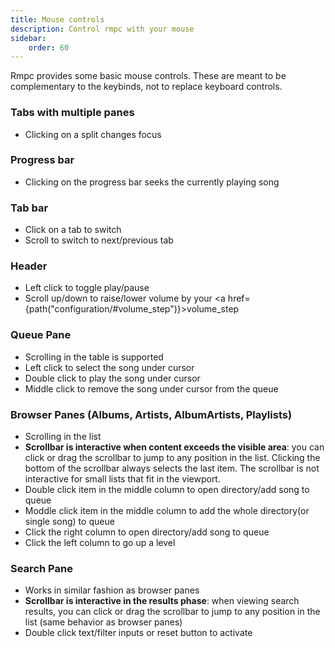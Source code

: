 ```yaml
---
title: Mouse controls
description: Control rmpc with your mouse
sidebar:
    order: 60
---
```



Rmpc provides some basic mouse controls. These are meant to be complementary to the keybinds, not to replace
keyboard controls.

### Tabs with multiple panes

-   Clicking on a split changes focus

### Progress bar

-   Clicking on the progress bar seeks the currently playing song

### Tab bar

-   Click on a tab to switch
-   Scroll to switch to next/previous tab

### Header

-   Left click to toggle play/pause
-   Scroll up/down to raise/lower volume by your <a href={path("configuration/#volume_step")}>volume_step</a>

### Queue Pane

-   Scrolling in the table is supported
-   Left click to select the song under cursor
-   Double click to play the song under cursor
-   Middle click to remove the song under cursor from the queue

### Browser Panes (Albums, Artists, AlbumArtists, Playlists)

-   Scrolling in the list
-   **Scrollbar is interactive when content exceeds the visible area**: you can click or drag the scrollbar to jump to any position in the list. Clicking the bottom of the scrollbar always selects the last item. The scrollbar is not interactive for small lists that fit in the viewport.
-   Double click item in the middle column to open directory/add song to queue
-   Moddle click item in the middle column to add the whole directory(or single song) to queue
-   Click the right column to open directory/add song to queue
-   Click the left column to go up a level

### Search Pane

-   Works in similar fashion as browser panes
-   **Scrollbar is interactive in the results phase**: when viewing search results, you can click or drag the scrollbar to jump to any position in the list (same behavior as browser panes)
-   Double click text/filter inputs or reset button to activate

